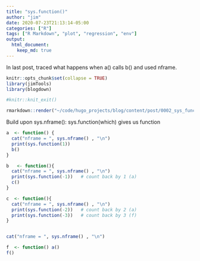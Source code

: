 ```yaml
---
title: "sys.function()"
author: "jim"
date: 2020-07-23T21:13:14-05:00
categories: ["R"]
tags: ["R Markdown", "plot", "regression", "env"]
output:  
  html_document:
    keep_md: true
---
```

In last post, traced what happens when a() calls b() and used nframe.


```r
knitr::opts_chunk$set(collapse = TRUE)
library(jimTools)
library(blogdown)

#knitr::knit_exit()
```
```r

rmarkdown::render("~/code/hugo_projects/blog/content/post/0002_sys_function.Rmd")
```



Build upon sys.nframe():
sys.function(which)  gives us function
```r

a  <- function() {
  cat("nframe = ", sys.nframe() , "\n")
  print(sys.function(1))
  b()
}

b   <- function(){ 
  cat("nframe = ", sys.nframe() , "\n")
  print(sys.function(-1))   # count back by 1 (a)
  c()
}

c  <- function(){ 
  cat("nframe = ", sys.nframe() , "\n")
  print(sys.function(-2))   # count back by 2 (a)
  print(sys.function(-3))   # count back by 3 (f)
}


cat("nframe = ", sys.nframe() , "\n")

f  <- function() a()
f()
```


